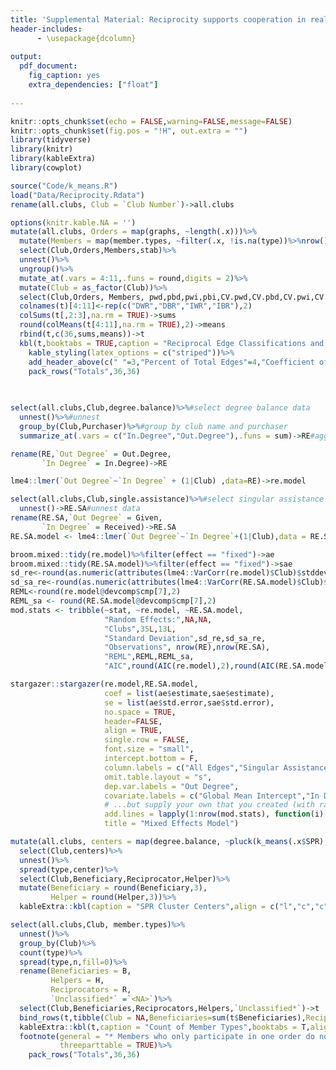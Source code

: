 ```yaml
---
title: 'Supplemental Material: Reciprocity supports cooperation in real-world economic interactions'
header-includes:
      - \usepackage{dcolumn}
      
output:
  pdf_document:
    fig_caption: yes
    extra_dependencies: ["float"]
    
---
```


```r
knitr::opts_chunk$set(echo = FALSE,warning=FALSE,message=FALSE)
knitr::opts_chunk$set(fig.pos = "!H", out.extra = "")
library(tidyverse)
library(knitr)
library(kableExtra)
library(cowplot)

source("Code/k_means.R")
load("Data/Reciprocity.Rdata")
rename(all.clubs, Club = `Club Number`)->all.clubs

```



```r
options(knitr.kable.NA = '')
mutate(all.clubs, Orders = map(graphs, ~length(.x)))%>%
  mutate(Members = map(member.types, ~filter(.x, !is.na(type))%>%nrow()))%>%
  select(Club,Orders,Members,stab)%>%
  unnest()%>%
  ungroup()%>%
  mutate_at(.vars = 4:11,.funs = round,digits = 2)%>%
  mutate(Club = as_factor(Club))%>%
  select(Club,Orders, Members, pwd,pbd,pwi,pbi,CV.pwd,CV.pbd,CV.pwi,CV.pbi)->t
  colnames(t)[4:11]<-rep(c("DWR","DBR","IWR","IBR"),2)
  colSums(t[,2:3],na.rm = TRUE)->sums
  round(colMeans(t[4:11],na.rm = TRUE),2)->means
  rbind(t,c(36,sums,means))->t
  kbl(t,booktabs = TRUE,caption = "Reciprocal Edge Classifications and Coefficients of Variation")%>%
    kable_styling(latex_options = c("striped"))%>%
    add_header_above(c(" "=3,"Percent of Total Edges"=4,"Coefficient of Variation"=4))%>%
    pack_rows("Totals",36,36)
    
  
```

```r
select(all.clubs,Club,degree.balance)%>%#select degree balance data
  unnest()%>%#unnest
  group_by(Club,Purchaser)%>%#group by club name and purchaser
  summarize_at(.vars = c("In.Degree","Out.Degree"),.funs = sum)->RE#aggregate each purchaser's in and out degree

rename(RE,`Out Degree` = Out.Degree,
       `In Degree` = In.Degree)->RE

lme4::lmer(`Out Degree`~`In Degree` + (1|Club) ,data=RE)->re.model

select(all.clubs,Club,single.assistance)%>%#select singular assistance data
  unnest()->RE.SA#unnest data
rename(RE.SA,`Out Degree` = Given,
       `In Degree` = Received)->RE.SA
RE.SA.model <- lme4::lmer(`Out Degree`~`In Degree`+(1|Club),data = RE.SA)#estimate Fixed effects model

broom.mixed::tidy(re.model)%>%filter(effect == "fixed")->ae
broom.mixed::tidy(RE.SA.model)%>%filter(effect == "fixed")->sae
sd_re<-round(as.numeric(attributes(lme4::VarCorr(re.model)$Club)$stddev), 2)
sd_sa_re<-round(as.numeric(attributes(lme4::VarCorr(RE.SA.model)$Club)$stddev), 2)
REML<-round(re.model@devcomp$cmp[7],2)
REML_sa <- round(RE.SA.model@devcomp$cmp[7],2)
mod.stats <- tribble(~stat, ~re.model, ~RE.SA.model,
                     "Random Effects:",NA,NA,
                     "Clubs",35L,13L,
                     "Standard Deviation",sd_re,sd_sa_re,
                     "Observations", nrow(RE),nrow(RE.SA),
                     "REML",REML,REML_sa,
                     "AIC",round(AIC(re.model),2),round(AIC(RE.SA.model),2))

stargazer::stargazer(re.model,RE.SA.model,
                     coef = list(ae$estimate,sae$estimate),
                     se = list(ae$std.error,sae$std.error),
                     no.space = TRUE,
                     header=FALSE,
                     align = TRUE,
                     single.row = FALSE,
                     font.size = "small",
                     intercept.bottom = F,
                     column.labels = c("All Edges","Singular Assistance\nEdges"),
                     omit.table.layout = "s",
                     dep.var.labels = "Out Degree",
                     covariate.labels = c("Global Mean Intercept","In Degree"),
                     # ...but supply your own that you created (with random effects)
                     add.lines = lapply(1:nrow(mod.stats), function(i) unlist(mod.stats[i, ])),
                     title = "Mixed Effects Model")

```


```r
mutate(all.clubs, centers = map(degree.balance, ~pluck(k_means(.x$SPR),"centers")))%>%
  select(Club,centers)%>%
  unnest()%>%
  spread(type,center)%>%
  select(Club,Beneficiary,Reciprocator,Helper)%>%
  mutate(Beneficiary = round(Beneficiary,3),
         Helper = round(Helper,3))%>%
  kableExtra::kbl(caption = "SPR Cluster Centers",align = c("l","c","c","c"),booktabs = TRUE)

```

```r
select(all.clubs,Club, member.types)%>%
  unnest()%>%
  group_by(Club)%>%
  count(type)%>%
  spread(type,n,fill=0)%>%
  rename(Beneficiaries = B,
         Helpers = H,
         Reciprocators = R, 
         `Unclassified*` =`<NA>`)%>%
  select(Club,Beneficiaries,Reciprocators,Helpers,`Unclassified*`)->t
  bind_rows(t,tibble(Club = NA,Beneficiaries=sum(t$Beneficiaries),Reciprocators=sum(t$Reciprocators),Helpers=sum(t$Helpers),`Unclassified*`=sum(t$`Unclassified*`)))->t
  kableExtra::kbl(t,caption = "Count of Member Types",booktabs = T,align = c("l",rep("c",4)))%>%
  footnote(general = "* Members who only participate in one order do not have a Markov matrix and thus remain unclassified",
           threeparttable = TRUE)%>%
    pack_rows("Totals",36,36)
```

